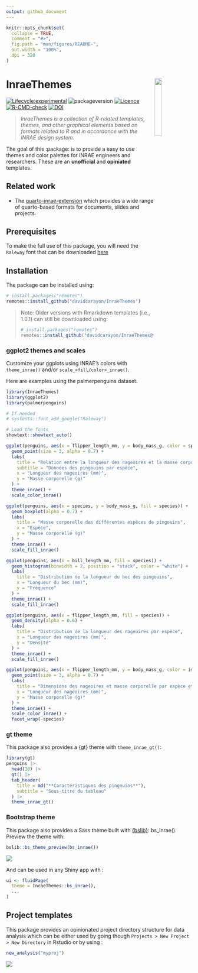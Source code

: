 ```yaml
---
output: github_document
---
```


<!-- README.md is generated from README.Rmd. Please edit that file -->

```r
knitr::opts_chunk$set(
  collapse = TRUE,
  comment = "#>",
  fig.path = "man/figures/README-",
  out.width = "100%",
  dpi = 320
)
```

# InraeThemes <img src="man/figures/logo_hex.png" align="right" width="20%"/>

<!-- badges: start -->

[![Lifecycle:experimental](https://img.shields.io/badge/lifecycle-experimental-orange.svg)](https://lifecycle.r-lib.org/articles/stages.html#experimental)
![packageversion](https://img.shields.io/badge/Package%20version-3.1.0-green?style=flat-square)
[![Licence](https://img.shields.io/badge/licence-GPL--3-blue.svg)](https://www.gnu.org/licenses/gpl-3.0.en.html)
[![R-CMD-check](https://github.com/davidcarayon/InraeThemes/actions/workflows/R-CMD-check.yaml/badge.svg)](https://github.com/davidcarayon/InraeThemes/actions/workflows/R-CMD-check.yaml)
[![DOI](https://zenodo.org/badge/274901390.svg)](https://zenodo.org/badge/latestdoi/274901390)

<!-- badges: end -->

> _InraeThemes is a collection of R-related templates, themes, and other graphical elements based on formats related to R and in accordance with the INRAE design system._

The goal of this :package: is to provide a easy to use themes and color palettes for INRAE engineers and researchers. These are an __unofficial__ and __opiniated__ templates.

## Related work

- The [quarto-inrae-extension](https://github.com/davidcarayon/quarto-inrae-extension) which provides a wide range of quarto-based formats for documents, slides and projects.

## Prerequisites

To make the full use of this package, you will need the `Raleway` font that can be downloaded [here](https://fonts.google.com/specimen/Raleway)

## Installation

The package can be installed using:

``` r
# install.packages("remotes")
remotes::install_github("davidcarayon/InraeThemes")
```

> Note: Older versions with Rmarkdown templates (i.e., 1.0.1) can still be downloaded using:
> 
> ``` r
> # install.packages("remotes")
> remotes::install_github("davidcarayon/InraeThemes@v1.0.1")
> ```

### ggplot2 themes and scales

Customize your ggplots using INRAE's colors with `theme_inrae()` and/or `scale_<fill/color>_inrae()`.

Here are examples using the palmerpenguins dataset.

```r
library(InraeThemes)
library(ggplot2)
library(palmerpenguins)

# If needed
# sysfonts::font_add_google("Raleway")

# Load the fonts
showtext::showtext_auto()

ggplot(penguins, aes(x = flipper_length_mm, y = body_mass_g, color = species)) +
  geom_point(size = 3, alpha = 0.7) +
  labs(
    title = "Relation entre la longueur des nageoires et la masse corporelle",
    subtitle = "Données des pingouins par espèce",
    x = "Longueur des nageoires (mm)",
    y = "Masse corporelle (g)"
  ) +
  theme_inrae() +
  scale_color_inrae()

ggplot(penguins, aes(x = species, y = body_mass_g, fill = species)) +
  geom_boxplot(alpha = 0.7) +
  labs(
    title = "Masse corporelle des différentes espèces de pingouins",
    x = "Espèce",
    y = "Masse corporelle (g)"
  ) +
  theme_inrae() +
  scale_fill_inrae()

ggplot(penguins, aes(x = bill_length_mm, fill = species)) +
  geom_histogram(binwidth = 2, position = "stack", color = "white") +
  labs(
    title = "Distribution de la longueur du bec des pingouins",
    x = "Longueur du bec (mm)",
    y = "Fréquence"
  ) +
  theme_inrae() +
  scale_fill_inrae()

ggplot(penguins, aes(x = flipper_length_mm, fill = species)) +
  geom_density(alpha = 0.6) +
  labs(
    title = "Distribution de la longueur des nageoires par espèce",
    x = "Longueur des nageoires (mm)",
    y = "Densité"
  ) +
  theme_inrae() +
  scale_fill_inrae()

ggplot(penguins, aes(x = flipper_length_mm, y = body_mass_g, color = island)) +
  geom_point(size = 3, alpha = 0.7) +
  labs(
    title = "Dimensions des nageoires et masse corporelle par espèce et île",
    x = "Longueur des nageoires (mm)",
    y = "Masse corporelle (g)"
  ) +
  theme_inrae() +
  scale_color_inrae() +
  facet_wrap(~species)
```


### gt theme

This package also provides a {gt} theme with `theme_inrae_gt()`:

```r
library(gt)
penguins |>
  head(10) |>
  gt() |>
  tab_header(
    title = md("**Caractéristiques des pingouins**"),
    subtitle = "Sous-titre du tableau"
  ) |>
  theme_inrae_gt()
```

### Bootstrap theme

This package also provides a Sass theme built with [{bslib}]([https://](https://rstudio.github.io/bslib/)): bs_inrae(). Preview the theme with:

```r
bslib::bs_theme_preview(bs_inrae())
```

![](man/figures/cap_bslib.png)

And can be used in any Shiny app with :

```r
ui <- fluidPage(
  theme = InraeThemes::bs_inrae(),
  ...
)
```

## Project templates

This package provides an opinionated project directory structure for data analysis which can be either used by going though `Projects > New Project > New Directory` in Rstudio or by using :

```r 
new_analysis("myproj")
```
![](man/figures/tree.png)
